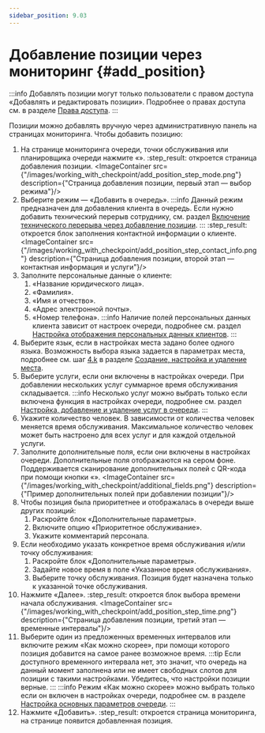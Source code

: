 ```yaml
---
sidebar_position: 9.03
---
```



# Добавление позиции через мониторинг {#add_position}

:::info
Добавлять позиции могут только пользователи с правом доступа «Добавлять и редактировать позиции». Подробнее о правах доступа см. в разделе [Права доступа](../account_management/access_rights.mdx).
:::

Позиции можно добавлять вручную через административную панель на страницах мониторинга. Чтобы добавить позицию:
1.  На странице мониторинга очереди, точки обслуживания или планировщика очереди нажмите «<Add/>».
    :step_result: откроется страница добавления позиции.
    <ImageContainer src={"/images/working_with_checkpoint/add_position_step_mode.png"} description={"Страница добавления позиции, первый этап — выбор режима"}/>
2.  Выберите режим — «Добавить в очередь».
    :::info
    Данный режим предназначен для добавления клиента в очередь. Если нужно добавить технический перерыв сотруднику, см. раздел [Включение технического перерыва через добавление позиции](pause_maintenance/pause_maintenance_via_adding.mdx).
    :::
    :step_result: откроется блок заполнения контактной информации о клиенте.
    <ImageContainer src={"/images/working_with_checkpoint/add_position_step_contact_info.png"} description={"Страница добавления позиции, второй этап — контактная информация и услуги"}/>
3.  Заполните персональные данные о клиенте:
    1.  «Название юридического лица».
    2.  «Фамилия».
    3.  «Имя и отчество».
    4.  «Адрес электронной почты».
    5.  «Номер телефона».
    :::info
    Наличие полей персональных данных клиента зависит от настроек очереди, подробнее см. раздел [Настройка отображения персональных данных клиентов](../lines_management/line_settings/display_personal_data.mdx).
    :::
4.  Выберите язык, если в настройках места задано более одного языка. Возможность выбора языка задается в параметрах места, подробнее см. шаг [4.k](../shops_management/shops_creation_and_settings.mdx#substep_k) в разделе [Создание, настройка и удаление места](../shops_management/shops_creation_and_settings.mdx).
5.  Выберите услуги, если они включены в настройках очереди. При добавлении нескольких услуг суммарное время обслуживания складывается.
    :::info
    Несколько услуг можно выбрать только если включена функция в настройках очереди, подробнее см. раздел [Настройка, добавление и удаление услуг в очереди](../lines_management/line_settings/service_settings.mdx).
    :::
6.  Укажите количество человек. В зависимости от количества человек меняется время обслуживания. Максимальное количество человек может быть настроено для всех услуг и для каждой отдельной услуги.
7.  Заполните дополнительные поля, если они включены в настройках очереди. Дополнительные поля отображаются на
    сером фоне. Поддерживается сканирование дополнительных полей с QR-кода при помощи кнопки «<QrCodeScanner/>».
    <ImageContainer src={"/images/working_with_checkpoint/additional_fields.png"} description={"Пример дополнительных полей при добавлении позиции"}/>
8.  Чтобы позиция была приоритетнее и отображалась в очереди выше других позиций:
    1.  Раскройте блок «Дополнительные параметры».
    2.  Включите опцию «Приоритетное обслуживание».
    3.  Укажите комментарий персонала.
9.  Если необходимо указать конкретное время обслуживания и/или точку обслуживания:
    1.  Раскройте блок «Дополнительные параметры».
    2.  Задайте новое время в поле «Указанное время обслуживания».
    3.  Выберите точку обслуживания. Позиция будет назначена только к указанной точке обслуживания.
10. Нажмите «Далее».
    :step_result: откроется блок выбора времени начала обслуживания.
    <ImageContainer src={"/images/working_with_checkpoint/add_position_step_time.png"} description={"Страница добавления позиции, третий этап — временные интервалы"}/>
11. Выберите один из предложенных временных интервалов или включите режим «Как можно скорее», при помощи которого позиция добавится на самое ранее возможное время.
    :::tip
    Если доступного временного интервала нет, это значит, что очередь на данный момент заполнена или не имеет
    свободных слотов для позиции с такими настройками. Убедитесь, что настройки позиции верные.
    :::
    :::info
    Режим «Как можно скорее» можно выбрать только если он включен в настройках очереди, подробнее см. в разделе [Настройка основных параметров очереди](../lines_management/line_settings/main_settings.mdx).
    :::
12. Нажмите «Добавить».
    :step_result: откроется страница мониторинга, на странице появится добавленная позиция.
